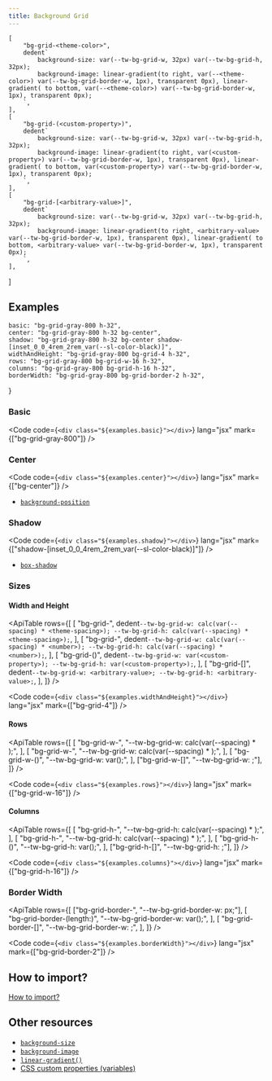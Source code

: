 ```yaml
---
title: Background Grid
---
```



    [
        "bg-grid-<theme-color>",
        dedent`
            background-size: var(--tw-bg-grid-w, 32px) var(--tw-bg-grid-h, 32px);
            background-image: linear-gradient(to right, var(--<theme-color>) var(--tw-bg-grid-border-w, 1px), transparent 0px), linear-gradient( to bottom, var(--<theme-color>) var(--tw-bg-grid-border-w, 1px), transparent 0px);
        `,
    ],
    [
        "bg-grid-(<custom-property>)",
        dedent`
            background-size: var(--tw-bg-grid-w, 32px) var(--tw-bg-grid-h, 32px);
            background-image: linear-gradient(to right, var(<custom-property>) var(--tw-bg-grid-border-w, 1px), transparent 0px), linear-gradient( to bottom, var(<custom-property>) var(--tw-bg-grid-border-w, 1px), transparent 0px);
        `,
    ],
    [
        "bg-grid-[<arbitrary-value>]",
        dedent`
            background-size: var(--tw-bg-grid-w, 32px) var(--tw-bg-grid-h, 32px);
            background-image: linear-gradient(to right, <arbitrary-value> var(--tw-bg-grid-border-w, 1px), transparent 0px), linear-gradient( to bottom, <arbitrary-value> var(--tw-bg-grid-border-w, 1px), transparent 0px);
        `,
    ],
]

<ApiTable rows={utilities} />

## Examples

    basic: "bg-grid-gray-800 h-32",
    center: "bg-grid-gray-800 h-32 bg-center",
    shadow: "bg-grid-gray-800 h-32 bg-center shadow-[inset_0_0_4rem_2rem_var(--sl-color-black)]",
    widthAndHeight: "bg-grid-gray-800 bg-grid-4 h-32",
    rows: "bg-grid-gray-800 bg-grid-w-16 h-32",
    columns: "bg-grid-gray-800 bg-grid-h-16 h-32",
    borderWidth: "bg-grid-gray-800 bg-grid-border-2 h-32",
}

### Basic

<Preview useGrid={false}>
    <div class={examples.basic}></div>
</Preview>

<Code
    code={`<div class="${examples.basic}"></div>`}
    lang="jsx"
    mark={["bg-grid-gray-800"]}
/>

### Center

<Preview useGrid={false}>
    <div class={examples.center}></div>
</Preview>

<Code
    code={`<div class="${examples.center}"></div>`}
    lang="jsx"
    mark={["bg-center"]}
/>

- [`background-position`](https://developer.mozilla.org/en-US/docs/Web/CSS/background-position)

### Shadow

<Preview useGrid={false}>
    <div class={examples.shadow}></div>
</Preview>

<Code
    code={`<div class="${examples.shadow}"></div>`}
    lang="jsx"
    mark={["shadow-[inset_0_0_4rem_2rem_var(--sl-color-black)]"]}
/>

- [`box-shadow`](https://developer.mozilla.org/en-US/docs/Web/CSS/box-shadow)

### Sizes

#### Width and Height

<ApiTable
    rows={[
        [
            "bg-grid-<theme-spacing>",
            dedent`
                --tw-bg-grid-w: calc(var(--spacing) * <theme-spacing>);
                --tw-bg-grid-h: calc(var(--spacing) * <theme-spacing>);
            `,
        ],
        [
            "bg-grid-<number>",
            dedent`
                --tw-bg-grid-w: calc(var(--spacing) * <number>);
                --tw-bg-grid-h: calc(var(--spacing) * <number>);
            `,
        ],
        [
            "bg-grid-(<custom-property>)",
            dedent`
                --tw-bg-grid-w: var(<custom-property>);
                --tw-bg-grid-h: var(<custom-property>);
            `,
        ],
        [
            "bg-grid-[<arbitrary-value>]",
            dedent`
                --tw-bg-grid-w: <arbitrary-value>;
                --tw-bg-grid-h: <arbitrary-value>;
            `,
        ],
    ]}
/>

<Preview useGrid={false}>
    <div class={examples.widthAndHeight}></div>
</Preview>

<Code
    code={`<div class="${examples.widthAndHeight}"></div>`}
    lang="jsx"
    mark={["bg-grid-4"]}
/>

#### Rows

<ApiTable
    rows={[
        [
            "bg-grid-w-<theme-spacing>",
            "--tw-bg-grid-w: calc(var(--spacing) * <theme-spacing>);",
        ],
        [
            "bg-grid-w-<number>",
            "--tw-bg-grid-w: calc(var(--spacing) * <number>);",
        ],
        [
            "bg-grid-w-(<custom-property>)",
            "--tw-bg-grid-w: var(<custom-property>);",
        ],
        ["bg-grid-w-[<arbitrary-value>]", "--tw-bg-grid-w: <arbitrary-value>;"],
    ]}
/>

<Preview useGrid={false}>
    <div class={examples.rows}></div>
</Preview>

<Code
    code={`<div class="${examples.rows}"></div>`}
    lang="jsx"
    mark={["bg-grid-w-16"]}
/>

#### Columns

<ApiTable
    rows={[
        [
            "bg-grid-h-<theme-spacing>",
            "--tw-bg-grid-h: calc(var(--spacing) * <theme-spacing>);",
        ],
        [
            "bg-grid-h-<number>",
            "--tw-bg-grid-h: calc(var(--spacing) * <number>);",
        ],
        [
            "bg-grid-h-(<custom-property>)",
            "--tw-bg-grid-h: var(<custom-property>);",
        ],
        ["bg-grid-h-[<arbitrary-value>]", "--tw-bg-grid-h: <arbitrary-value>;"],
    ]}
/>

<Preview useGrid={false}>
    <div class={examples.columns}></div>
</Preview>

<Code
    code={`<div class="${examples.columns}"></div>`}
    lang="jsx"
    mark={["bg-grid-h-16"]}
/>

### Border Width

<ApiTable
    rows={[
        ["bg-grid-border-<number>", "--tw-bg-grid-border-w: <number>px;"],
        [
            "bg-grid-border-(length:<custom-property>)",
            "--tw-bg-grid-border-w: var(<custom-property>);",
        ],
        [
            "bg-grid-border-[<arbitrary-value>]",
            "--tw-bg-grid-border-w: <arbitrary-value>;",
        ],
    ]}
/>

<Preview useGrid={false}>
    <div class={examples.borderWidth}></div>
</Preview>

<Code
    code={`<div class="${examples.borderWidth}"></div>`}
    lang="jsx"
    mark={["bg-grid-border-2"]}
/>

## How to import?

[How to import?](/#how-to-import)

## Other resources

- [`background-size`](https://developer.mozilla.org/en-US/docs/Web/CSS/background-size)
- [`background-image`](https://developer.mozilla.org/en-US/docs/Web/CSS/background-image)
- [`linear-gradient()`](https://developer.mozilla.org/en-US/docs/Web/CSS/gradient/linear-gradient)
- [CSS custom properties (variables)](https://developer.mozilla.org/en-US/docs/Web/CSS/Using_CSS_custom_properties)
